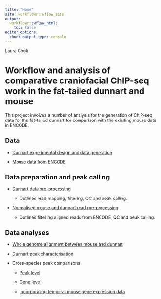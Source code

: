 ```yaml
---
title: "Home"
site: workflowr::wflow_site
output:
  workflowr::wflow_html:
    toc: false
editor_options:
  chunk_output_type: console
---
```


Laura Cook

# Workflow and analysis of comparative craniofacial ChIP-seq work in the fat-tailed dunnart and mouse

This project involves a number of analysis for the generation of ChIP-seq data for the fat-tailed dunnart for comparison with the exisiting mouse data in ENCODE.

## Data

* [Dunnart experimental design and data generation](dunnart_experiment_overview.html)

* [Mouse data from ENCODE](mouse_data_ENCODE.html)

## Data preparation and peak calling

* [Dunnart data pre-processing](dunnart_data_processing.html)

    + Outlines read mapping, filtering, QC and peak calling.

* [Normalised mouse and dunnart read pre-processing](mouse_dunnart_data_processing_for_comparison.html)

    + Outlines filtering aligned reads from ENCODE, QC and peak calling.

## Data analyses

* [Whole genome alignment between mouse and dunnart](whole_genome_alignment.html)

* [Dunnart peak characterisation](dunnart_peak_characterisation.html)

* Cross-species peak comparisons

	+ [Peak level](peak_level_comparisons.html)
	
	+ [Gene level](gene_level_comparisons.html)
	
	+ [Incorporating temporal mouse gene expression data](tcseq_expression_analysis.html)
